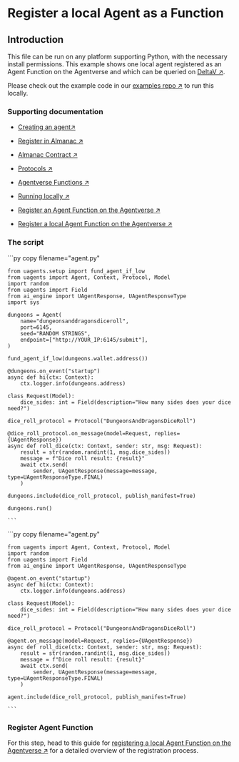 
# Register a local Agent as a Function

## Introduction

This file can be run on any platform supporting Python, with the necessary install permissions. This example shows one local agent registered as an Agent Function on the Agentverse and which can be queried on [DeltaV ↗️](/concepts/ai-engine/deltav).

Please check out the example code in our [examples repo ↗️](https://github.com/fetchai/uAgent-Examples/tree/main/5-documentation/examples/intermediate/local-agent-registration) to run this locally.

### Supporting documentation

- [Creating an agent↗️](/guides/agents/create-a-uagent)

- [Register in Almanac ↗️](/guides/agents/register-in-almanac)

- [Almanac Contract ↗️](/references/contracts/uagents-almanac/almanac-overview)

- [Protocols ↗️](/references/uagents/uagents-protocols/agent-protocols)

- [Agentverse Functions ↗️](/guides/services/services)

- [Running locally ↗️](/guides/agents/running-locally)

- [Register an Agent Function on the Agentverse ↗️](/guides/agentverse/registering-agent-services)

- [Register a local Agent Function on the Agentverse ↗️](/guides/agents/running-locally#register-your-agent-function-on-the-agentverse)

### The script

<GithubCodeSegment digest="">
    <CodeSegment
        path="https://github.com/fetchai/uAgent-Examples/blob/main/5-documentation/examples/intermediate/local-agent-registration/local/agent.py"
        lineStart={1}
        lineEnd={32}
        hosted={true}
    />
	<CodeSegment
        path="https://github.com/fetchai/uAgent-Examples/blob/main/5-documentation/examples/intermediate/local-agent-registration/hosted/agent.py"
        lineStart={1}
        lineEnd={23}
        hosted={false}
    />
</GithubCodeSegment>
<CodeGroup dynamic hasCopy isLocalHostedFile digest=''>

<DocsCode local={true}>
	```py copy filename="agent.py"

	from uagents.setup import fund_agent_if_low
	from uagents import Agent, Context, Protocol, Model
	import random
	from uagents import Field
	from ai_engine import UAgentResponse, UAgentResponseType
	import sys
	 
	dungeons = Agent(
	    name="dungeonsanddragonsdiceroll",
	    port=6145,
	    seed="RANDOM STRINGS",
	    endpoint=["http://YOUR_IP:6145/submit"],
	)
	 
	fund_agent_if_low(dungeons.wallet.address())
	 
	@dungeons.on_event("startup")
	async def hi(ctx: Context):
	    ctx.logger.info(dungeons.address)
	 
	class Request(Model):
	    dice_sides: int = Field(description="How many sides does your dice need?")
	 
	dice_roll_protocol = Protocol("DungeonsAndDragonsDiceRoll")
	 
	@dice_roll_protocol.on_message(model=Request, replies={UAgentResponse})
	async def roll_dice(ctx: Context, sender: str, msg: Request):
	    result = str(random.randint(1, msg.dice_sides))
	    message = f"Dice roll result: {result}"
	    await ctx.send(
	        sender, UAgentResponse(message=message, type=UAgentResponseType.FINAL)
	    )
	 
	dungeons.include(dice_roll_protocol, publish_manifest=True)
	 
	dungeons.run()

    ```
</DocsCode>

<DocsCode local={false}>
	```py copy filename="agent.py"

	from uagents import Agent, Context, Protocol, Model
	import random
	from uagents import Field
	from ai_engine import UAgentResponse, UAgentResponseType
	 
	@agent.on_event("startup")
	async def hi(ctx: Context):
	    ctx.logger.info(dungeons.address)
	 
	class Request(Model):
	    dice_sides: int = Field(description="How many sides does your dice need?")
	 
	dice_roll_protocol = Protocol("DungeonsAndDragonsDiceRoll")
	 
	@agent.on_message(model=Request, replies={UAgentResponse})
	async def roll_dice(ctx: Context, sender: str, msg: Request):
	    result = str(random.randint(1, msg.dice_sides))
	    message = f"Dice roll result: {result}"
	    await ctx.send(
	        sender, UAgentResponse(message=message, type=UAgentResponseType.FINAL)
	    )
	 
	agent.include(dice_roll_protocol, publish_manifest=True)

    ```
</DocsCode>

</CodeGroup>



### Register Agent Function

For this step, head to this guide for [registering a local Agent Function on the Agentverse ↗️](/guides/agents/running-locally#register-your-agent-function-on-the-agentverse) for a detailed overview of the registration process.
